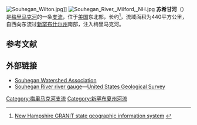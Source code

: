[[Image:Souhegan_Wilton.jpg|thumb]]]]
[[File:Souhegan_River,_Milford,_NH.jpg|thumb]]
'''苏希甘河'''（{{lang-en|Souhegan River}}）是[[梅里马克河|梅里马克河]]的一条[[支流|支流]]，位于[[美国|美国]]东北部，长约{{convert|33.8|mi|km|adj=mid}}<ref>[http://www.granit.sr.unh.edu New Hampshire GRANIT state geographic information system] {{webarchive|url=https://web.archive.org/web/20130803072027/http://www.granit.sr.unh.edu/ |date=2013-08-03 }}</ref>，流域面积为440平方公里，自西向东流过[[新罕布什尔州|新罕布什尔州]]南部，注入梅里马克河。

==参考文献==
{{reflist}}

==外部链接==
* [http://www.souheganriver.org/ Souhegan Watershed Association]
* [http://waterdata.usgs.gov/nwis/uv?01094000 Souhegan River river gauge]—[[United_States_Geological_Survey|United States Geological Survey]]

{{coord|42|51|41|N|71|29|14|W|type:river|display=title}}

[[Category:梅里马克河支流|Category:梅里马克河支流]]
[[Category:新罕布夏州河流|Category:新罕布夏州河流]]